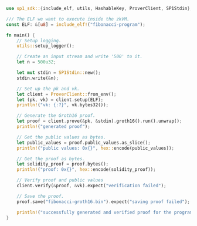 ```rust
use sp1_sdk::{include_elf, utils, HashableKey, ProverClient, SP1Stdin};

/// The ELF we want to execute inside the zkVM.
const ELF: &[u8] = include_elf!("fibonacci-program");

fn main() {
    // Setup logging.
    utils::setup_logger();

    // Create an input stream and write '500' to it.
    let n = 500u32;

    let mut stdin = SP1Stdin::new();
    stdin.write(&n);

    // Set up the pk and vk.
    let client = ProverClient::from_env();
    let (pk, vk) = client.setup(ELF);
    println!("vk: {:?}", vk.bytes32());

    // Generate the Groth16 proof.
    let proof = client.prove(&pk, &stdin).groth16().run().unwrap();
    println!("generated proof");

    // Get the public values as bytes.
    let public_values = proof.public_values.as_slice();
    println!("public values: 0x{}", hex::encode(public_values));

    // Get the proof as bytes.
    let solidity_proof = proof.bytes();
    println!("proof: 0x{}", hex::encode(solidity_proof));

    // Verify proof and public values
    client.verify(&proof, &vk).expect("verification failed");

    // Save the proof.
    proof.save("fibonacci-groth16.bin").expect("saving proof failed");

    println!("successfully generated and verified proof for the program!")
}
```
